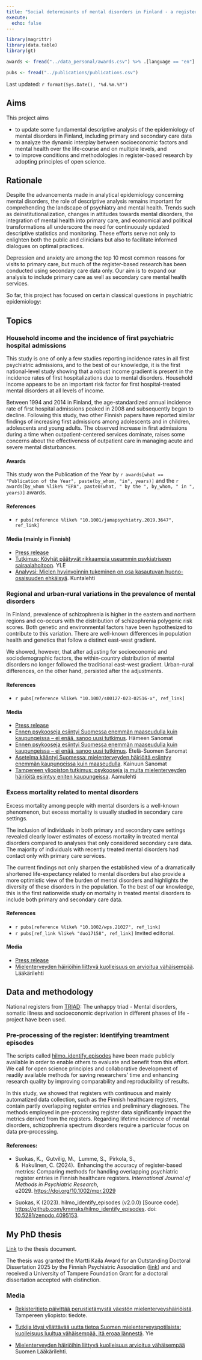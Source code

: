 ```yaml
---
title: "Social determinants of mental disorders in Finland - a register-based study"
execute:
  echo: false
---
```


```r
library(magrittr)
library(data.table)
library(gt)

awards <- fread("../data_personal/awards.csv") %>% .[language == "en"]

pubs <- fread("../publications/publications.csv")

```

Last updated: `r format(Sys.Date(), '%d.%m.%Y')`

## Aims

This project aims

-   to update some fundamental descriptive analysis of the epidemiology of mental disorders in Finland, including primary and secondary care data
-   to analyze the dynamic interplay between socioeconomic factors and mental health over the life-course and on multiple levels, and
-   to improve conditions and methodologies in register-based research by adopting principles of open science.

## Rationale

Despite the advancements made in analytical epidemiology concerning mental disorders, the role of descriptive analysis remains important for comprehending the landscape of psychiatry and mental health. Trends such as deinstitutionalization, changes in attitudes towards mental disorders, the integration of mental health into primary care, and economical and political transformations all underscore the need for continuously updated descriptive statistics and monitoring. These efforts serve not only to enlighten both the public and clinicians but also to facilitate informed dialogues on optimal practices.

Depression and anxiety are among the top 10 most common reasons for visits to primary care, but much of the register-based research has been conducted using secondary care data only. Our aim is to expand our analysis to include primary care as well as secondary care mental health services.

So far, this project has focused on certain classical questions in psychiatric epidemiology:

## Topics

### Household income and the incidence of first psychiatric hospital admissions

This study is one of only a few studies reporting incidence rates in all first psychiatric admissions, and to the best of our knowledge, it is the first national-level study showing that a robust income gradient is present in the incidence rates of first hospitalizations due to mental disorders. Household income appears to be an important risk factor for first hospital-treated mental disorders at all levels of income.

Between 1994 and 2014 in Finland, the age-standardized annual incidence rate of first hospital admissions peaked in 2008 and subsequently began to decline. Following this study, two other Finnish papers have reported similar findings of increasing first admissions among adolescents and in children, adolescents and young adults. The observed increase in first admissions during a time when outpatient-centered services dominate, raises some concerns about the effectiveness of outpatient care in managing acute and severe mental disturbances.

#### Awards

This study won the Publication of the Year by `r awards[what == "Publication of the Year", paste(by_whom, "in", years)]` and the `r awards[by_whom %like% "EPA", paste0(what, " by the ", by_whom, " in ", years)]` awards.

#### References

-   `r pubs[reference %like% "10.1001/jamapsychiatry.2019.3647", ref_link]`

#### Media (mainly in Finnish)

-   [Press release](https://www.tuni.fi/fi/ajankohtaista/tulojen-ja-ensimmaisen-psykiatrisen-sairaalahoidon-valilla-selva-yhteys)
-   [Tutkimus: Köyhät päätyvät rikkaampia useammin psykiatriseen sairaalahoitoon](https://yle.fi/a/3-11129680). YLE
-   [Analyysi: Mielen hyvinvoinnin tukeminen on osa kasautuvan huono-osaisuuden ehkäisyä](https://kuntalehti.fi/uutiset/sote/analyysi-mielen-hyvinvoinnin-tukeminen-on-osa-kasautuvan-huono-osaisuuden-ehkaisya/). Kuntalehti

### Regional and urban-rural variations in the prevalence of mental disorders

In Finland, prevalence of schizophrenia is higher in the eastern and northern regions and co-occurs with the distribution of schizophrenia polygenic risk scores. Both genetic and environmental factors have been hypothesized to contribute to this variation. There are well-known differences in population health and genetics that follow a distinct east-west gradient.

We showed, however, that after adjusting for socioeconomic and sociodemographic factors, the within-country distribution of mental disorders no longer followed the traditional east–west gradient. Urban–rural differences, on the other hand, persisted after the adjustments.

#### References

-   `r pubs[reference %like% "10.1007/s00127-023-02516-x", ref_link]`

#### Media

-   [Press release](https://www.tuni.fi/fi/ajankohtaista/mielenterveyshairiot-yleisempia-kaupungeissa-korkeammasta-tulotasosta-huolimatta)
-   [Ennen psykooseja esiintyi Suomessa enemmän maaseudulla kuin kaupungeissa – ei enää, sanoo uusi tutkimus](https://www.hameensanomat.fi/uutissuomalainen/6018026). Hämeen Sanomat
-   [Ennen psykooseja esiintyi Suomessa enemmän maaseudulla kuin kaupungeissa – ei enää, sanoo uusi tutkimus](https://www.ess.fi/uutissuomalainen/6018026). Etelä-Suomen Sanomat
-   [Asetelma kääntyi Suomessa: mielenterveyden häiriöitä esiintyy enemmän kaupungeissa kuin maaseudulla](https://www.kainuunsanomat.fi/artikkeli/asetelma-kaantyi-suomessa-mielenterveyden-hairioita-esiintyy-enemman-kaupungeissa-kuin-maaseudulla). Kainuun Sanomat
-   [Tampereen yliopiston tutkimus: psykooseja ja muita mielenterveyden häiriöitä esiintyy eniten kaupungeissa](https://www.aamulehti.fi/kotimaa/art-2000009669630.html). Aamulehti

### Excess mortality related to mental disorders

Excess mortality among people with mental disorders is a well-known phenomenon, but excess mortality is usually studied in secondary care settings.

The inclusion of individuals in both primary and secondary care settings revealed clearly lower estimates of excess mortality in treated mental disorders compared to analyses that only considered secondary care data. The majority of individuals with recently treated mental disorders had contact only with primary care services.

The current findings not only sharpen the established view of a dramatically shortened life-expectancy related to mental disorders but also provide a more optimistic view of the burden of mental disorders and highlights the diversity of these disorders in the population. To the best of our knowledge, this is the first nationwide study on mortality in treated mental disorders to include both primary and secondary care data.

#### References

-   `r pubs[reference %like% "10.1002/wps.21027", ref_link]`
-   `r pubs[ref_link %like% "duo17158", ref_link]` Invited editorial.

#### Media

-   [Press release](https://www.sttinfo.fi/tiedote/69960285/mielenterveyden-hairioihin-liittyva-kuolleisuus-on-aiemmin-arvioitua-vahaisempaa?publisherId=69818730)
-   [Mielenterveyden häiriöihin liittyvä kuolleisuus on arvioitua vähäisempää](https://www.laakarilehti.fi/terveydenhuolto/mielenterveyden-hairioihin-liittyva-kuolleisuus-on-arvioitua-vahaisempaa/). Lääkärilehti

## Data and methodology

National registers from [TRIAD](https://thl.fi/fi/tutkimus-ja-kehittaminen/tutkimukset-ja-hankkeet/epaonnen-kolmikko-mielenterveyden-hairiot-somaattinen-sairastavuus-ja-sosiaalinen-syrjaytyminen-elamankaarella-triad-){target="_blank"}: The unhappy triad - Mental disorders, somatic illness and socioeconomic deprivation in different phases of life - project have been used.

### Pre-processing of the register: Identifying treamtment episodes

The scripts called [hilmo_identify_episodes](https://github.com/kmmsks/hilmo_identify_episodes) have been made publicly available in order to enable others to evaluate and benefit from this effort. We call for open science principles and collaborative development of readily available methods for saving researchers' time and enhancing research quality by improving comparability and reproducibility of results.

In this study, we showed that registers with continuous and mainly automatized data collection, such as the Finnish healthcare registers, contain partly overlapping register entries and preliminary diagnoses. The methods employed in pre-processing register data significantly impact the metrics derived from the registers. Regarding lifetime incidence of mental disorders, schizophrenia spectrum disorders require a particular focus on data pre-processing.

#### References:

-   Suokas, K.,  Gutvilig, M.,  Lumme, S.,  Pirkola, S., &  Hakulinen, C. (2024).  Enhancing the accuracy of register-based metrics: Comparing methods for handling overlapping psychiatric register entries in Finnish healthcare registers. *International Journal of Methods in Psychiatric Research*, e2029. <https://doi.org/10.1002/mpr.2029>

-   Suokas, K (2023). hilmo_identify_episodes (v2.0.0) \[Source code\]. <https://github.com/kmmsks/hilmo_identify_episodes>. doi: [10.5281/zenodo.4095153](https://zenodo.org/records/10171088).

## My PhD thesis

[Link](https://trepo.tuni.fi/handle/10024/153558) to the thesis document.

The thesis was granted the Martti Kaila Award for an Outstanding Doctoral Dissertation 2025 by the Finnish Psychiatric Association ([link](https://psy.fi/martti-kaila-palkinto-2024/)) and and received a University of Tampere Foundation Grant for a doctoral dissertation accepted with distinction.

### Media

-   [Rekisteritieto päivittää perustietämystä väestön mielenterveyshäiriöistä](https://www.tuni.fi/fi/ajankohtaista/kimmo-suokas-rekisteritieto-paivittaa-perustietamysta-vaeston-mielenterveyshairioista). Tampereen yliopisto: tiedote.

-   [Tutkija löysi yllättävää uutta tietoa Suomen mielenterveyspotilaista: kuolleisuus luultua vähäisempää, itä eroaa lännestä](https://yle.fi/a/74-20081831). Yle

-   [Mielenterveyden häiriöihin liittyvä kuolleisuus arvioitua vähäisempää](https://www.laakarilehti.fi/tieteessa/mielenterveyden-hairioihin-liittyva-kuolleisuus-arvioitua-vahaisempaa/) Suomen Lääkärilehti.
